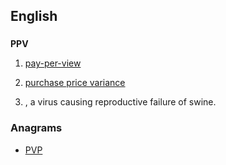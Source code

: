 ==English==

==={{initialism-old|en}}===
'''PPV'''

# {{context|television|lang=en}} [[pay-per-view]]
# [[purchase price variance]]
# {{context|biology|lang=en}} {{taxlink|Porcine parvovirus|species|noshow=1}}, a virus causing reproductive failure of swine.

===Anagrams===
* [[PVP#English|PVP]]